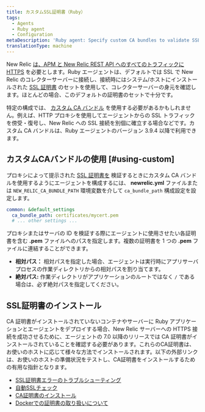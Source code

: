 ```yaml
---
title: カスタムSSL証明書（Ruby）
tags:
  - Agents
  - Ruby agent
  - Configuration
metaDescription: 'Ruby agent: Specify custom CA bundles to validate SSL communication via a proxy server.'
translationType: machine
---
```


New Relic [は、APM と New Relic REST API へのすべてのトラフィックに HTTPS](/docs/apis/rest-api-v2/troubleshooting/301-response-rest-api-calls) を必要とします。Ruby エージェントは、デフォルトでは SSL で New Relic のコレクターサーバーに接続し、接続時にはシステム/ホストにインストールされた [SSL 証明書](/docs/accounts-partnerships/education/getting-started-new-relic/glossary#ssl-certificate) のセットを使用して、コレクターサーバーの身元を確認します。ほとんどの場合、このデフォルトの証明書のセットで十分です。

特定の構成では、 [カスタム CA バンドル](#using-custom) を使用する必要があるかもしれません。例えば、HTTP プロキシを使用してエージェントからの SSL トラフィックを傍受・復号し、New Relic への SSL 接続を別個に確立する場合などです。カスタム CA バンドルは、Ruby エージェントのバージョン 3.9.4 以降で利用できます。

## カスタムCAバンドルの使用 [#using-custom]

プロキシによって提示された [SSL 証明書を](/docs/accounts-partnerships/education/getting-started-new-relic/glossary#ssl-certificate) 検証するときにカスタム CA バンドルを使用するようにエージェントを構成するには、 **newrelic.yml** ファイルまたは `NEW_RELIC_CA_BUNDLE_PATH` 環境変数を介して `ca_bundle_path` 構成設定を設定します。

```yml
common: &default_settings
  ca_bundle_path: certificates/mycert.pem
  # ... other settings ...
```

プロキシまたはサーバの ID を検証する際にエージェントに使用させたい各証明書を含む **.pem** ファイルへのパスを指定します。複数の証明書を 1 つの **.pem** ファイルに連結することができます。

* **相対パス：** 相対パスを指定した場合、エージェントは実行時にアプリサーバプロセスの作業ディレクトリからの相対パスを割り当てます。
* **絶対パス:** 作業ディレクトリがアプリケーションのルートではなく `/` である場合は、必ず絶対パスを指定してください。

## SSL証明書のインストール

CA 証明書がインストールされていないコンテナやサーバーに Ruby アプリケーションとエージェントをデプロイする場合、New Relic サーバーへの HTTPS 接続を成功させるために、エージェントの 7.0 以降のリリースでは CA 証明書がインストールされていることを確認する必要があります。これらのCA証明書は、お使いのホストに応じて様々な方法でインストールされます。以下の外部リンクは、お使いのホストの準備状況をテストし、CA証明書をインストールするための有用な指針となります。

* [SSL証明書エラーのトラブルシューティング](https://bundler.io/v2.0/guides/rubygems_tls_ssl_troubleshooting_guide.html#troubleshooting-certificate-errors)
* [自動SSLチェック](https://bundler.io/v2.0/guides/rubygems_tls_ssl_troubleshooting_guide.html#automated-ssl-check)
* [CA証明書のインストール](https://superuser.com/questions/437330/how-do-you-add-a-certificate-authority-ca-to-ubuntu/719047#719047)
* [Dockerでの証明書の取り扱いについて](https://serverfault.com/questions/975775/how-to-handle-certificates-in-dockerfile)